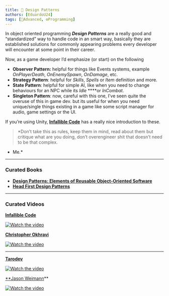```yaml
---
title: 📘 Design Patterns
authors: [EduardoU24]
tags: [📘Advanced, ⚙️Programming]
---
```


In object oriented programming ***Design Patterns*** are a really good and “standardized” way to handle code in an smart way, basically they are established solutions for commonly appearing problems every developer will encounter at some point in their career.

Now, as a game developer I’d emphasize (or start) on the following

- **Observer Pattern:** helpful for things like Events systems, example *OnPlayerDeath*, *OnEnemySpawn*, *OnDamage*, etc.
- **Strategy Pattern**: helpful for *Skills*, *Spells* or *Item* definition and more.
- **State Pattern**: helpful for simple AI, like when you need to change behaviours for an NPC while its *Idle* ****or *InCombat*.
- **Singleton Pattern**: now, careful with this one, I’ve seen quite the overuse of this in game dev. but its useful for when you need unique/single things existing in a game like some script manager for audio, game settings or the UI.

If you’re using Unity, **[Infallible Code](https://www.youtube.com/c/InfallibleCode)** has a really nice introduction to these.

> *Don’t take this as rules, keep them in mind, read about them but critique what are you doing, don’t overengineer shit that doesn’t need to be that complex.
- Me.*
> 

---

### Curated Books

- **[Design Patterns: Elements of Reusable Object-Oriented Software](https://read.amazon.com/kp/embed?asin=B000SEIBB8&preview=newtab&linkCode=kpe&ref_=cm_sw_r_kb_dp_AMZ5PCEXA9QXQHNNNVCG&tag=vgdevs-20)**
- **[Head First Design Patterns](https://read.amazon.com/kp/embed?asin=B08P3X99QP&preview=newtab&linkCode=kpe&ref_=cm_sw_r_kb_dp_BB0SH5WCGTY1JZH8K53J&tag=vgdevs-20)**

---

### Curated Videos

**[Infallible Code](https://www.youtube.com/c/InfallibleCode)**

[![Watch the video](https://img.youtube.com/vi/qS2SPl3GE3k/default.jpg)](https://youtu.be/qS2SPl3GE3k)

**[Christopher Okhravi](https://www.youtube.com/c/ChristopherOkhravi)**

[![Watch the video](https://img.youtube.com/vi/v9ejT8FO-7I/default.jpg)](https://www.youtube.com/watch?v=v9ejT8FO-7I&list=PLrhzvIcii6GNjpARdnO4ueTUAVR9eMBpc)

---

**[Tarodev](https://www.youtube.com/c/Tarodev)**

[![Watch the video](https://img.youtube.com/vi/4I0vonyqMi8/default.jpg)](https://youtu.be/4I0vonyqMi8)

[**Jason Weimann](https://www.youtube.com/c/Unity3dCollege)** 

[![Watch the video](https://img.youtube.com/vi/hQE8lQk9ikE/default.jpg)](https://youtu.be/hQE8lQk9ikE)

